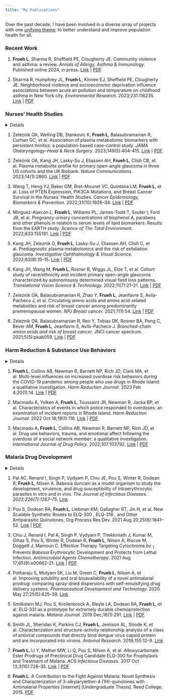 ```yaml
---
title: "My Publications"
---
```


Over the past decade, I have been involved in a diverse array of projects with one [unifying theme]{.underline}: to better understand and improve population health for all.

### Recent Work

1.  **Frueh L**, Sharma R, Sheffield PE, Clougherty JE. Community violence and asthma: a review. *Annals of Allergy, Asthma & Immunology*. Published online 2024, in press. [Link](https://www.sciencedirect.com/science/article/pii/S1081120624004538) \| [PDF](/docs/Frueh%20et%20al.%20-%202024%20-%20Community%20violence%20and%20asthma%20a%20review.pdf)

2.  Sharma R, Humphrey JL, **Frueh L**, Kinnee EJ, Sheffield PE, Clougherty JE. Neighborhood violence and socioeconomic deprivation influence associations between acute air pollution and temperature on childhood asthma in New York city. *Environmental Research*. 2023;231:116235. [Link](https://www.sciencedirect.com/science/article/pii/S0013935123010368) \| [PDF](/docs/Sharma%20et%20al.%20-%202023%20-%20Neighborhood%20violence%20and%20socioeconomic%20deprivatio.pdf)

### Nurses' Health Studies

<details>As a research assistant with Drs. Heather Eliassen and Jae Hee Kang in the Channing Division of Network Medicine at Brigham and Women’s Hospital in Boston, MA (Nov. 2019 - April 2022), I wrote literature reviews, reviewed manuscripts, and supported research activities related to the Nurses’ Health Studies Cohorts. The Nurses’ cohorts are among the largest studies investigating risk factors for chronic disease in women.</details>

1.  Zeleznik OA, Welling DB, Stankovic K, **Frueh L**, Balasubramanian R, Curhan GC, et al. Association of plasma metabolomic biomarkers with persistent tinnitus: a population-based case-control study. *JAMA Otolaryngology–Head & Neck Surgery*. 2023;149(5):404-415. [Link](https://jamanetwork.com/journals/jamaotolaryngology/article-abstract/2802179) \| [PDF](/docs/Zeleznik%20et%20al.%20-%202023%20-%20Association%20of%20plasma%20metabolomic%20biomarkers%20with%20.pdf)

2.  Zeleznik OA, Kang JH, Lasky-Su J, Eliassen AH, **Frueh L**, Clish CB, et al. Plasma metabolite profile for primary open-angle glaucoma in three US cohorts and the UK Biobank. *Nature Communications.* 2023;14(1):2860. [Link](https://www.nature.com/articles/s41467-023-38466-w) \| [PDF](/docs/Zeleznik%20et%20al.%20-%202023%20-%20Plasma%20metabolite%20profile%20for%20primary%20open-angle%20g.pdf)

3.  Wang T, Heng YJ, Baker GM, Bret-Mounet VC, Quintana LM, **Frueh L**, et al. Loss of PTEN Expression, PIK3CA Mutations, and Breast Cancer Survival in the Nurses’ Health Studies. *Cancer Epidemiology, Biomarkers & Prevention*. 2022;31(10):1926–34. [Link](https://aacrjournals.org/cebp/article-abstract/31/10/1926/709396) \| [PDF](/docs/Wang%20et%20al.%20-%202022%20-%20Loss%20of%20PTEN%20Expression,%20PIK3CA%20Mutations,%20and%20Bre.pdf)

4.  Mínguez-Alarcón L, **Frueh L**, Williams PL, James-Todd T, Souter I, Ford JB, et al. Pregnancy urinary concentrations of bisphenol A, parabens and other phenols in relation to serum levels of lipid biomarkers: Results from the EARTH study. *Science of The Total Environment.* 2022;833:155191. [Link](https://www.sciencedirect.com/science/article/pii/S0048969722022847) \| [PDF](/docs/Mínguez-Alarcón%20et%20al.%20-%202022%20-%20Pregnancy%20urinary%20concentrations%20of%20bisphenol%20A,%20p.pdf)

5.  Kang JH, Zeleznik O, **Frueh L**, Lasky-Su J, Eliassen AH, Clish C, et al. Prediagnostic plasma metabolomics and the risk of exfoliation glaucoma. *Investigative Ophthalmology & Visual Science.* 2022;63(9):15–15. [Link](https://iovs.arvojournals.org/article.aspx?articleid=2783561) \| [PDF](/docs/Kang%20et%20al.%20-%202022%20-%20Prediagnostic%20plasma%20metabolomics%20and%20the%20risk%20of%20.pdf)

6.  Kang JH, Wang M, **Frueh L**, Rosner B, Wiggs JL, Elze T, et al. Cohort study of race/ethnicity and incident primary open-angle glaucoma characterized by autonomously determined visual field loss patterns. *Translational Vision Science & Technology.* 2022;11(7):21–21. [Link](https://jov.arvojournals.org/article.aspx?articleid=2783505) \| [PDF](/docs/Kang%20et%20al.%20-%202022%20-%20Cohort%20study%20of%20raceethnicity%20and%20incident%20primar.pdf)

7.  Zeleznik OA, Balasubramanian R, Zhao Y, **Frueh L**, Jeanfavre S, Avila-Pacheco J, et al. Circulating amino acids and amino acid-related metabolites and risk of breast cancer among predominantly premenopausal women. *NPJ Breast cancer.* 2021;7(1):54. [Link](https://www.nature.com/articles/s41523-021-00262-4) \| [PDF](/docs/Zeleznik%20et%20al.%20-%202021%20-%20Circulating%20amino%20acids%20and%20amino%20acid-related%20met.pdf)

8.  Zeleznik OA, Balasubramanian R, Ren Y, Tobias DK, Rosner BA, Peng C, Bever AM, **Frueh L**, Jeanfavre S, Avila-Pacheco J. *Branched-chain amino acids and risk of breast cancer.* JNCI cancer spectrum. 2021;5(5):pkab059. [Link](https://academic.oup.com/jncics/article-abstract/5/5/pkab059/6321892) \| [PDF](/docs/Zeleznik%20et%20al.%20-%202021%20-%20Branched-chain%20amino%20acids%20and%20risk%20of%20breast%20canc.pdf)

### Harm Reduction & Substance Use Behaviors

<details>I got into harm reduction research as a research volunteer for Providence, RI-based harm reduction organization Project Weber/RENEW. In collaboration with then-PhD candidate Dr. Alexandria Macmadu in the Department of Epidemiology at Brown University, we combed through police reports of overdose calls to see how helpful police actually were on-scene during some of the deadliest years of overdose in the city. I continued collaborating with Dr. Macmadu after this project (March 2021 - Dec. 2022), gaining experience with qualitative data analysis while investigating social network response to overdose and the COVID-19 pandemic’s impact on drug use behaviors.</details>

1.  **Frueh L**, Collins AB, Newman R, Barnett NP, Rich JD, Clark MA, et al. Multi-level influences on increased overdose risk behaviors during the COVID-19 pandemic among people who use drugs in Rhode Island: a qualitative investigation. *Harm Reduction Journal.* 2023 Feb 4;20(1):14. [Link](_https://harmreductionjournal.biomedcentral.com/articles/10.1186/s12954-023-00741-w) \| [PDF](/docs/Frueh%20et%20al.%20-%202023%20-%20Multi-level%20influences%20on%20increased%20overdose%20risk.pdf)

2.  Macmadu A, Yolken A, **Frueh L**, Toussaint JR, Newman R, Jacka BP, et al. Characteristics of events in which police responded to overdoses: an examination of incident reports in Rhode Island. *Harm Reduction Journal.* 2022 Oct 18;19(1):116. [Link](https://harmreductionjournal.biomedcentral.com/articles/10.1186/s12954-022-00698-2) \| [PDF](/docs/Macmadu%20et%20al.%20-%202022%20-%20Characteristics%20of%20events%20in%20which%20police%20responde.pdf)

3.  Macmadu A, **Frueh L**, Collins AB, Newman R, Barnett NP, Rich JD, et al. Drug use behaviors, trauma, and emotional affect following the overdose of a social network member: a qualitative investigation. *International Journal of Drug Policy*. 2022;107:103792. [Link](https://www.sciencedirect.com/science/article/pii/S0955395922002080) \| [PDF](/docs/Macmadu%20et%20al.%20-%202022%20-%20Drug%20use%20behaviors,%20trauma,%20and%20emotional%20affect%20f.pdf)

### Malaria Drug Development

<details>During and after my undergraduate training in chemistry, I synthesized and characterized novel antimalarials (and anti-parasitics more generally) under the guidance of Drs. Michael Riscoe and Aaron Nilsen of Oregon Health & Science University. During this time period, I discovered ELQ-331, a novel pro-drug of promising preclinical antimalarial drug candidate ELQ-300. The discovery improved ELQ-300’s solubility and bioavailability, and ELQ-331 was brought into the [Medicines for Malaria Venture’s drug development pipeline](https://www.mmv.org/newsroom/news/looking-back-extraordinary-year) in 2020. ELQ-331 and associated pro-drugs were patented in 2020 \[US Patent No. 10,584,098\].</details>

1.  Pal AC, Renard I, Singh P, Vydyam P, Chiu JE, Pou S, Winter R, Dodean R, **Frueh L**, Nilsen A. Babesia duncani as a model organism to study the development, virulence, and drug susceptibility of intraerythrocytic parasites in vitro and in vivo. *The Journal of Infectious Diseases. 2022;226(7):1267–75.* [Link](https://academic.oup.com/jid/article-abstract/226/7/1267/6580087)

2.  Pou S, Dodean RA, **Frueh L**, Liebman KM, Gallagher RT, Jin H, et al. New Scalable Synthetic Routes to ELQ-300 , ELQ-316 , and Other Antiparasitic Quinolones. Org Process Res Dev. 2021 Aug 20;25(8):1841–52. [Link](https://pubs.acs.org/doi/10.1021/acs.oprd.1c00099) \| [PDF](/docs/Pou%20et%20al.%20-%202021%20-%20New%20Scalable%20Synthetic%20Routes%20to%20ELQ-300%20,%20.pdf)

3.  Chiu J, Renard I, Pal A, Singh P, Vydyam P, Thekkiniath J, Kumar M, Gihaz S, Pou S, Winter R, Dodean R, **Frueh L**, Nilsen A, Riscoe M, Doggett J, Mamoun C. Effective Therapy Targeting Cytochrome *bc* ~1~ Prevents *Babesia* Erythrocytic Development and Protects from Lethal Infection. *Antimicrobial Agents Chemotherapy*. 2021 Aug 17;65(9):e00662-21. [Link](https://journals.asm.org/doi/10.1128/AAC.00662-21) \| [PDF](/docs/Chiu%20et%20al.%20-%202021%20-%20Effective%20Therapy%20Targeting%20Cytochrome%20bc%20.pdf)

4.  Potharaju S, Mutyam SK, Liu M, Green C, **Frueh L**, Nilsen A, et al. Improving solubility and oral bioavailability of a novel antimalarial prodrug: comparing spray-dried dispersions with self-emulsifying drug delivery systems. *Pharmaceutical Development and Technology.* 2020 May 27;25(5):625–39. [Link](https://www.tandfonline.com/doi/full/10.1080/10837450.2020.1725893)

5.  Smilkstein MJ, Pou S, Krollenbrock A, Bleyle LA, Dodean RA, **Frueh L**, et al. ELQ-331 as a prototype for extremely durable chemoprotection against malaria. *Malaria Journal.* 2019 Dec;18(1):291. [Link](https://malariajournal.biomedcentral.com/articles/10.1186/s12936-019-2921-9) \| [PDF](/docs/Smilkstein%20et%20al.%20-%202019%20-%20ELQ-331%20as%20a%20prototype%20for%20extremely%20durable%20chemo.pdf)

6.  Smith JL, Sheridan K, Parkins CJ, **Frueh L**, Jemison AL, Strode K, et al. Characterization and structure-activity relationship analysis of a class of antiviral compounds that directly bind dengue virus capsid protein and are incorporated into virions. *Antiviral Research*. 2018;155:12–9. [Link](https://www.sciencedirect.com/science/article/pii/S016635421730339X)

7.  **Frueh L**, Li Y, Mather MW, Li Q, Pou S, Nilsen A, et al. Alkoxycarbonate Ester Prodrugs of Preclinical Drug Candidate ELQ-300 for Prophylaxis and Treatment of Malaria. *ACS Infectious Diseases.* 2017 Oct 13;3(10):728–35. [Link](https://pubs.acs.org/doi/10.1021/acsinfecdis.7b00062) \| [PDF](/docs/Frueh%20et%20al.%20-%202017%20-%20Alkoxycarbonate%20Ester%20Prodrugs%20of%20Preclinical%20Drug.pdf)

8.  **Frueh L**. A Contribution to the Fight Against Malaria: Novel Synthesis and Characterization of 3-alkylarylether-4 (1H)-quinolones with Antimalarial Properties \[Internet\] \[Undergraduate Thesis\]. Reed College; 2015. [PDF](/docs/LF%20Thesis%202015.pdf)
